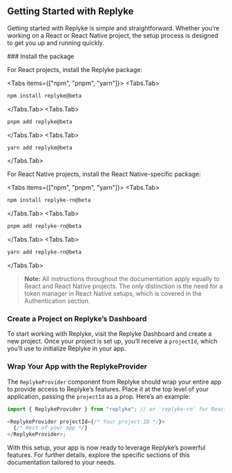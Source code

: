 
## Getting Started with Replyke

Getting started with Replyke is simple and straightforward. Whether you’re working on a React or React Native project, the setup process is designed to get you up and running quickly.

<Steps>
### Install the package
 
For React projects, install the Replyke package:

<Tabs items={["npm", "pnpm", "yarn"]}>
  <Tabs.Tab>
  ```bash
  npm install replyke@beta
  ```
  </Tabs.Tab>
    <Tabs.Tab>
  ```bash
  pnpm add replyke@beta
  ```
  </Tabs.Tab>
    <Tabs.Tab>
  ```bash
  yarn add replyke@beta
  ```
  </Tabs.Tab>
</Tabs>

For React Native projects, install the React Native-specific package:

<Tabs items={["npm", "pnpm", "yarn"]}>
  <Tabs.Tab>
  ```bash
  npm install replyke-rn@beta
  ```
  </Tabs.Tab>
    <Tabs.Tab>
  ```bash
  pnpm add replyke-rn@beta
  ```
  </Tabs.Tab>
    <Tabs.Tab>
  ```bash
  yarn add replyke-rn@beta
  ```
  </Tabs.Tab>
</Tabs>

> **Note:** All instructions throughout the documentation apply equally to React and React Native projects. The only distinction is the need for a token manager in React Native setups, which is covered in the Authentication section.

### Create a Project on Replyke’s Dashboard

To start working with Replyke, visit the Replyke Dashboard and create a new project. Once your project is set up, you’ll receive a `projectId`, which you’ll use to initialize Replyke in your app.

### Wrap Your App with the ReplykeProvider

The `ReplykeProvider` component from Replyke should wrap your entire app to provide access to Replyke’s features. Place it at the top level of your application, passing the `projectId` as a prop. Here’s an example:

```javascript
import { ReplykeProvider } from "replyke"; // or 'replyke-rn' for React Native

<ReplykeProvider projectId={/* Your project ID */}>
  {/* Rest of your app */}
</ReplykeProvider>;
```

With this setup, your app is now ready to leverage Replyke’s powerful features. For further details, explore the specific sections of this documentation tailored to your needs.

</Steps>
